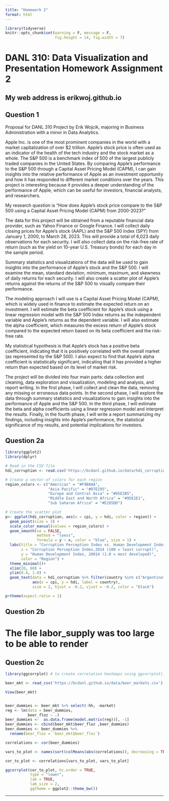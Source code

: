 ```yaml
---
title: "Homework 2"
format: html
---
```


```r
library(tidyverse)
knitr::opts_chunk$set(warning = F, message = F,
                      fig.height = 14, fig.width = 7)
```

# **DANL 310: Data Visualization and Presentation Homework Assignment 2**

## My web address is erikwoj.github.io

## Question 1

Proposal for DANL 310 Project by Erik Wojcik, majoring in Business Administration with a minor in Data Analytics.

Apple Inc. is one of the most prominent companies in the world with a market capitalization of over \$2 trillion. Apple's stock price is often used as an indicator of the health of the tech industry and the stock market as a whole. The S&P 500 is a benchmark index of 500 of the largest publicly traded companies in the United States. By comparing Apple's performance to the S&P 500 through a Capital Asset Pricing Model (CAPM), I can gain insights into the relative performance of Apple as an investment opportunity and how it has responded to different market conditions over the years. This project is interesting because it provides a deeper understanding of the performance of Apple, which can be useful for investors, financial analysts, and researchers.

My research question is "How does Apple's stock price compare to the S&P 500 using a Capital Asset Pricing Model (CAPM) from 2000-2023?"

The data for this project will be obtained from a reputable financial data provider, such as Yahoo Finance or Google Finance. I will collect daily closing prices for Apple's stock (AAPL) and the S&P 500 Index (SPY) from January 1, 2000, to March 28, 2023. This will provide a total of 6,023 daily observations for each security. I will also collect data on the risk-free rate of return (such as the yield on 10-year U.S. Treasury bonds) for each day in the sample period.

Summary statistics and visualizations of the data will be used to gain insights into the performance of Apple's stock and the S&P 500. I will examine the mean, standard deviation, minimum, maximum, and skewness of daily returns for each security. I will also create a scatter plot of Apple's returns against the returns of the S&P 500 to visually compare their performance.

The modeling approach I will use is a Capital Asset Pricing Model (CAPM), which is widely used in finance to estimate the expected return on an investment. I will estimate the beta coefficient for Apple's stock using a linear regression model with the S&P 500 Index returns as the independent variable and Apple's returns as the dependent variable. I will also estimate the alpha coefficient, which measures the excess return of Apple's stock compared to the expected return based on its beta coefficient and the risk-free rate.

My statistical hypothesis is that Apple's stock has a positive beta coefficient, indicating that it is positively correlated with the overall market (as represented by the S&P 500). I also expect to find that Apple's alpha coefficient is statistically significant, indicating that it has provided a higher return than expected based on its level of market risk.

The project will be divided into four main parts: data collection and cleaning, data exploration and visualization, modeling and analysis, and report writing. In the first phase, I will collect and clean the data, removing any missing or erroneous data points. In the second phase, I will explore the data through summary statistics and visualizations to gain insights into the performance of Apple and the S&P 500. In the third phase, I will estimate the beta and alpha coefficients using a linear regression model and interpret the results. Finally, in the fourth phase, I will write a report summarizing my findings, including insights into Apple's performance, the statistical significance of my results, and potential implications for investors.

## Question 2a

```r
library(ggplot2)
library(dplyr)

# Read in the CSV file
hdi_corruption <- read.csv('https://bcdanl.github.io/data/hdi_corruption.csv')

# Create a vector of colors for each region
region_colors <- c("Americas" = "#F9B8AA", 
                   "Asia Pacific" = "#D7E295", 
                   "Europe and Central Asia" = "#95E2B5", 
                   "Middle East and North Africa" = "#95E2E1", 
                   "Sub Saharan Africa" = "#E295DD")

# Create the scatter plot
p<- ggplot(hdi_corruption, aes(x = cpi, y = hdi, color = region)) +
  geom_point(size = 3) +
  scale_color_manual(values = region_colors) +
  geom_smooth(se = FALSE,
              method = "loess",
              formula = y ~ x, color = "blue", size = 1) +
  labs(title = "Corruption Perception Index vs. Human Development Index by Region",
       x = "Corruption Perception Index,2014 (100 = least corrupt)",
       y = "Human Development Index, 20014 (1.0 = most developed)",
       color = "Region") +
  theme_minimal()+
  xlim(20, 80) +
  ylim(0.4, 1.0) +
  geom_text(data = hdi_corruption %>% filter(country %in% c("Argentina", "China", "Egypt", "Greece", "South Africa", "Senegal", "United States", "Germany", "Norway", "Singapore")),
            aes(x = cpi, y = hdi, label = country), 
            size = 2, hjust = -0.2, vjust = -0.2, color = "black")

p+theme(aspect.ratio = 1)

```

## Question 2b

# The file labor_supply was too large to be able to render

## Question 2c

```r
library(ggcorrplot) # to create correlation heatmaps using ggcorrplot()

beer_mkt <- read_csv('https://bcdanl.github.io/data/beer_markets.csv')

View(beer_mkt)


beer_dummies <- beer_mkt %>% select(-hh, -market) 
reg <- lm(data = beer_dummies,
          beer_floz ~ .)
beer_dummies <-  as.data.frame(model.matrix(reg))[, -1]
beer_dummies <- cbind(beer_mkt$beer_floz ,beer_dummies)
beer_dummies <- beer_dummies %>% 
  rename(beer_floz = `beer_mkt$beer_floz`)

correlations <- cor(beer_dummies)

vars_to_plot <- names(sort(colMeans(abs(correlations)), decreasing = TRUE)[1:14])

cor_to_plot <- correlations[vars_to_plot, vars_to_plot]

ggcorrplot(cor_to_plot, hc.order = TRUE, 
           type = "lower", 
           lab = TRUE, 
           lab_size = 2, 
           ggtheme = ggplot2::theme_bw())


```

------------------------------------------------------------------------
